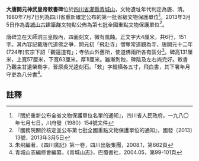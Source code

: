 {{msg:四川省文物保護單位
|名稱 = [[天師洞大殿|天師洞大殿]]及唐碑
|編號 = 104
|圖片 = 天師洞唐碑.jpg
|級別 = S1
|分類 = 
|時代 = [[唐代|唐代]]、[[清代|清代]]
|地点 = [[四川省|四川省]][[灌縣|灌縣]][[青城山|青城山]]
|坐標 =
|登錄 = 1980年7月7日
}}
{{msg:四川省文物保護單位
|名稱 = 青城山古建築群-天師洞
|編號 = 1352
|圖片 = 
|級別 = 107
|分類 = 
|時代 = 清至民國
|地点 = [[四川省|四川省]][[成都市|成都市]][[都江堰市|都江堰市]]
|坐標 =
|登錄 = 2013年3月5日
}}
'''大唐開元神武皇帝敕書碑'''位於[[四川省|四川省]][[灌縣|灌縣]][[青城山|青城山]]，文物遺址年代判定為唐、清。1980年7月7日列為四川省重新確定公布的第一批省級文物保護單位<ref>『關於重新公布全省文物保護單位名單的通知』，四川省人民政府，一九八〇年七月七日，川府發（1980）154號文件</ref>。2013年3月5日作為[[青城山古建築群|青城山古建築群]]文物點公佈為第七批全國重點文物保護單位<ref>『國務院關於核定並公布第七批全國重點文物保護單位的通知』，國發〔2013〕13號，2013年3月5日</ref>。

唐碑立在天師洞三皇殿內，四面刻文，微有風蝕。正文字大4厘米，共6行，151字。其內容記載唐代道佛之爭，開元初「飛赴寺」僧奪常道觀為寺，唐開元十二年(724年)玄宗下詔「觀還道有」；寺依山外舊所，使道佛兩所各有區分<ref>朱飛編著，《四川廣記》第一卷，四川出版集團，2008.1，第662頁</ref>。碑高131厘米，上寬57厘米，下寬63厘米，厚1l厘米。雖漸剝蝕，碑陰及左右尚完好。敕書乃觀主甘遺榮勒字，晉原吳光逵刻石。「敕」字縱橫各五寸，飛白書，其下署年月守吏為八分書<ref>青城山志編修會編纂，《青城山志》，巴蜀書社，2004.05，第99-101頁</ref>。

==註釋==
{{reflist}}
{{文物保護單位小作品}}